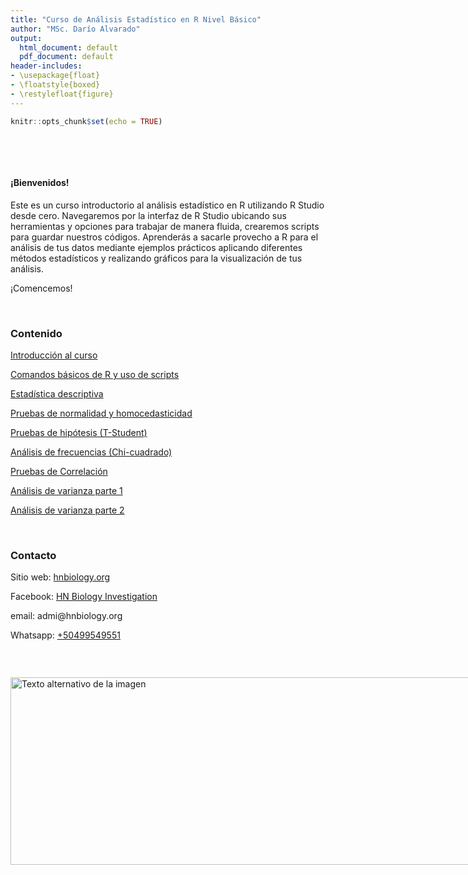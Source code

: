 ---
title: "Curso de Análisis Estadístico en R Nivel Básico"
author: "MSc. Darío Alvarado"
output:
  html_document: default
  pdf_document: default
header-includes:
- \usepackage{float}
- \floatstyle{boxed}
- \restylefloat{figure}
---

```{r setup, include=FALSE}
knitr::opts_chunk$set(echo = TRUE)
```

<br>

<br>

#### ¡Bienvenidos!

Este es un curso introductorio al análisis estadístico en R utilizando R Studio desde cero. Navegaremos por la interfaz de R Studio ubicando sus herramientas y opciones para trabajar de manera fluida, crearemos scripts para guardar nuestros códigos. Aprenderás a sacarle provecho a R para el análisis de tus datos mediante ejemplos prácticos aplicando diferentes métodos estadísticos y realizando gráficos para la visualización de tus análisis.

¡Comencemos!

<br>

### Contenido{.tabset .tabset-pills}

[Introducción al curso](Introduccion.html)

[Comandos básicos de R y uso de scripts](Comandos.html)

[Estadística descriptiva](Estadistica_descriptiva.html)

[Pruebas de normalidad y homocedasticidad](Pruebas_normalidad.html) 
        
[Pruebas de hipótesis (T-Student)](T-Student.html)

[Análisis de frecuencias (Chi-cuadrado)](Analisis_de_frecuencias.html) 

[Pruebas de Correlación](Pruebas_de_correlacion.html)

[Análisis de varianza parte 1](ANOVA.html)

[Análisis de varianza parte 2](Kruskal-Wallis.html)

<br>

### Contacto

Sitio web: [hnbiology.org](https://www.hnbiology.org/)

Facebook: [HN Biology Investigation](https://www.facebook.com/Hn.Biology.Investigation)

email: admi@hnbiology.org

Whatsapp: [+50499549551](https://wa.me/message/TPZWCKRLQDVQF1)

<br>

<div style="display:flex; align-items:center;">
  <img src="Imagenes/HNBI_LOGO2.jpeg" alt="Texto alternativo de la imagen" style="width:1000px;height:300px">
</div>